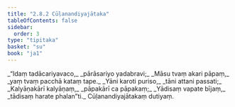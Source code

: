 ```yaml
---
title: "2.8.2 Cūḷanandiyajātaka"
tableOfContents: false
sidebar:
  order: 3
type: "tipitaka"
basket: "su"
book: "ja1"
---
```



<DynamicBreadcrumb />

<Division number="143" book="ja1">

<Paragraph number="573" type="verses" book="ja1">
_“Idaṃ tadācariyavaco,_  
_pārāsariyo yadabravi;_  
_Māsu tvaṃ akari pāpaṃ,_  
_yaṃ tvaṃ pacchā kataṃ tape._  

</Paragraph>

</Division>
<Division number="144" book="ja1">

<Paragraph number="574" type="verses" book="ja1">
_Yāni karoti puriso,_  
_tāni attani passati;_  
_Kalyāṇakārī kalyāṇaṃ,_  
_pāpakārī ca pāpakaṃ;_  
_Yādisaṃ vapate bījaṃ,_  
_tādisaṃ harate phalan”ti._  


</Paragraph>
</Division>

<Paragraph number="575" type="center" book="ja1">
Cūḷanandiyajātakaṃ dutiyaṃ.
</Paragraph>